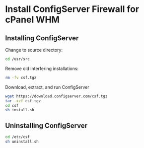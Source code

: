 # Install ConfigServer Firewall for cPanel WHM

## Installing ConfigServer
Change to source directory:
```bash copy
cd /usr/src
```
Remove old interfering installations:
```bash copy
rm -fv csf.tgz
```
Download, extract, and run ConfigServer
```bash copy
wget https://download.configserver.com/csf.tgz
tar -xzf csf.tgz
cd csf
sh install.sh
```

## Uninstalling ConfigServer
```bash copy
cd /etc/csf
sh uninstall.sh
```